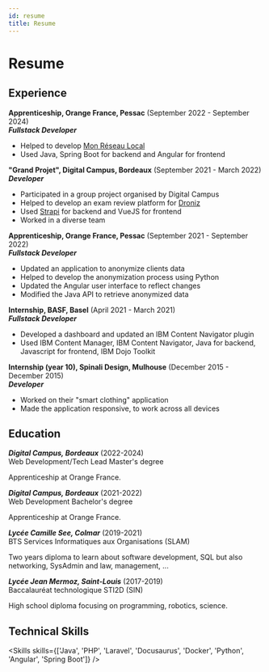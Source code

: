 ```yaml
---
id: resume
title: Resume
---
```


# Resume

## Experience

**Apprenticeship, Orange France, Pessac** (September 2022 - September 2024)  
_**Fullstack Developer**_

- Helped to develop [Mon Réseau Local](https://mon-reseau-local.orange.fr/)
- Used Java, Spring Boot for backend and Angular for frontend

**"Grand Projet", Digital Campus, Bordeaux** (September 2021 - March 2022)  
_**Developer**_

- Participated in a group project organised by Digital Campus
- Helped to develop an exam review platform for [Droniz](https://www.droniz.fr/)
- Used [Strapi](https://strapi.io/) for backend and VueJS for frontend
- Worked in a diverse team

**Apprenticeship, Orange France, Pessac** (September 2021 - September 2022)  
_**Fullstack Developer**_

- Updated an application to anonymize clients data
- Helped to develop the anonymization process using Python
- Updated the Angular user interface to reflect changes
- Modified the Java API to retrieve anonymized data

**Internship, BASF, Basel** (April 2021 - March 2021)  
_**Fullstack Developer**_

- Developed a dashboard and updated an IBM Content Navigator plugin
- Used IBM Content Manager, IBM Content Navigator, Java for backend, Javascript for frontend, IBM Dojo Toolkit

**Internship (year 10), Spinali Design, Mulhouse** (December 2015 - December 2015)  
_**Developer**_

- Worked on their "smart clothing" application
- Made the application responsive, to work across all devices

## Education

_**Digital Campus, Bordeaux**_ (2022-2024)  
Web Development/Tech Lead Master's degree

Apprenticeship at Orange France.

_**Digital Campus, Bordeaux**_ (2021-2022)  
Web Development Bachelor's degree

Apprenticeship at Orange France.

_**Lycée Camille See, Colmar**_ (2019-2021)  
BTS Services Informatiques aux Organisations (SLAM)

Two years diploma to learn about software development, SQL but also networking, SysAdmin and law, management, ... 

_**Lycée Jean Mermoz, Saint-Louis**_ (2017-2019)  
Baccalauréat technologique STI2D (SIN)

High school diploma focusing on programming, robotics, science.

## Technical Skills


<Skills skills={['Java', 'PHP', 'Laravel', 'Docusaurus', 'Docker', 'Python', 'Angular', 'Spring Boot']} />
